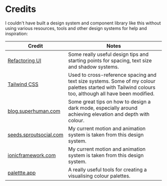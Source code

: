 
<Meta title="Credits"/>

# Credits

I couldn't have built a design system and component library like this without using various resources, tools and other design systems for help and inspiration:

| Credit                                                                                       | Notes                                                                                                                                                 |
|----------------------------------------------------------------------------------------------|-------------------------------------------------------------------------------------------------------------------------------------------------------|
| [Refactoring UI](https://www.refactoringui.com)                                              | Some really useful design tips and starting points for spacing, text size and shadow systems.                                                         |
| [Tailwind CSS](https://tailwindcss.com)                                                      | Used to cross-reference spacing and text size systems. Some of my colour palettes started with Tailwind colours too, although all have been modified. |
| [blog.superhuman.com](https://blog.superhuman.com/how-to-design-delightful-dark-themes)      | Some great tips on how to design a dark mode, especially around achieving elevation and depth with colour.                                            |
| [seeds.sproutsocial.com](https://seeds.sproutsocial.com/visual/motion)                       | My current motion and animation system is taken from this design system.                                                                              |
| [ionicframework.com](https://ionicframework.com/docs/layout/css-utilities#ionic-breakpoints) | My current motion and animation system is taken from this design system.                                                                              |
| [palettte.app](https://palettte.app/)                                                        | A really useful tools for creating a visualising colour palettes.                                                                                     |
